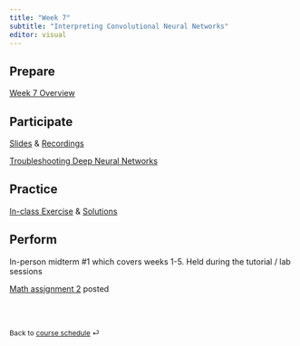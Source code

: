 ```yaml
---
title: "Week 7"
subtitle: "Interpreting Convolutional Neural Networks"
editor: visual
---
```


## Prepare

[Week 7 Overview](https://q.utoronto.ca/courses/366713/pages/week-7-overview?module_item_id=5872118)

## Participate

[Slides](/lecs/w07/lec07.html) & [Recordings](https://q.utoronto.ca/courses/366713)

[Troubleshooting Deep Neural Networks](http://josh-tobin.com/assets/pdf/troubleshooting-deep-neural-networks-01-19.pdf)

## Practice

[In-class Exercise](/ex/w07/exercises07.html "Exercise"){aria-label="Exercise 7"} & [Solutions](/ex/w07/exercises07_solution.html "Exercise Solutions"){aria-label="Exercise 7 Solutions"}

## Perform

In-person midterm #1 which covers weeks 1-5. Held during the tutorial / lab sessions

[Math assignment 2](https://q.utoronto.ca/courses/366713/files/folder/A2) posted

<br><br>

::: {style="font-size: 0.875em;"}
Back to [course schedule](/ "Course schedule") ⏎
:::